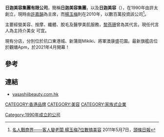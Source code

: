 
'''日迦美容集團有限公司'''，簡稱'''日迦美容集團'''，以及'''日迦美容'''（'''{{lang-en|YASashii Beauty Group Limited}}'''），在1990年由許太創立，現時由[[許嘉韻|許嘉韻]]為主席，而[[楊玉梅|楊玉梅]]則在2010年，以數百萬投資該公司<ref>[http://hd.stheadline.com/news/columns/107/20110527/148711/ 名人戰商界——客人變老闆 楊玉梅7位數搞美容] {{Wayback|url=http://hd.stheadline.com/news/columns/107/20110527/148711/ |date=20180713014059 }}2011年5月7日，[[頭條日報|頭條日報]]</ref>。

主要經營美容、按摩、纖體、脫毛及醫學美肌服務，[[黎燕珊|黎燕珊]]曾為其代言。現任代言人為主持介美女 可宜。

現有分店，分別位於坑口東港城、新蒲崗Mikiki、將軍澳康盛花園。最新旗艦店位於觀塘Apm，於2021年4月開幕！

==參考==
{{REFLIST}}

==連結==
*[http://www.yasashiibeauty.com yasashiibeauty.com.hk] {{Wayback|url=http://www.yasashiibeauty.com/ |date=20210120154916 }}

[[CATEGORY:香港品牌|CATEGORY:香港品牌]]
[[CATEGORY:美容|CATEGORY:美容]]
[[CATEGORY:家族式企業|CATEGORY:家族式企業]]
[[Category:1990年成立的公司|Category:1990年成立的公司]]